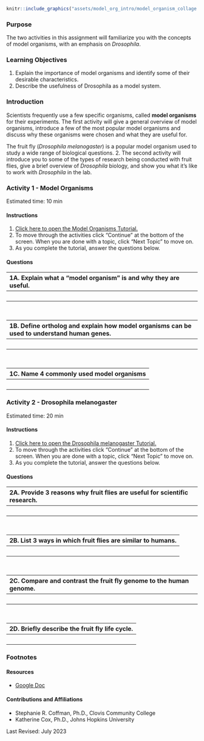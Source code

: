 
```r

knitr::include_graphics("assets/model_org_intro/model_organism_collage.jpeg")
```

### Purpose {-}

The two activities in this assignment will familiarize you with the concepts of model organisms, with an emphasis on *Drosophila*.

### Learning Objectives {-}

1. Explain the importance of model organisms and identify some of their desirable characteristics. 
1. Describe the usefulness of Drosophila as a model system.

### Introduction {-}

Scientists frequently use a few specific organisms, called **model organisms** for their experiments. The first activity will give a general overview of model organisms, introduce a few of the most popular model organisms and discuss why these organisms were chosen and what they are useful for.

The fruit fly (*Drosophila melanogaster*) is a popular model organism used to study a wide range of biological questions. 2. The second activity will introduce you to some of the types of research being conducted with fruit flies, give a brief overview of *Drosophila* biology, and show you what it’s like to work with *Drosophila* in the lab.

### Activity 1 - Model Organisms

Estimated time: 10 min

#### Instructions

1. [Click here to open the Model Organisms Tutorial.](https://clovis.shinyapps.io/BIOL11A_Model_Organisms){target="_blank"}
1. To move through the activities click "Continue" at the bottom of the screen. When you are done with a topic, click "Next Topic" to move on.
1. As you complete the tutorial, answer the questions below.

#### Questions

| 1A. Explain what a “model organism” is and why they are useful. |
|:-|
| <br> |

<br>

| 1B. Define ortholog and explain how model organisms can be used to understand human genes.
|:-|
| <br> |

<br>

| 1C. Name 4 commonly used model organisms |
|:-|
| <br> |

### Activity 2 - Drosophila melanogaster

Estimated time: 20 min

#### Instructions

1. [Click here to open the Drosophila melanogaster Tutorial.](https://clovis.shinyapps.io/BIOL11A_Drosophila/){target="_blank"}
1. To move through the activities click "Continue" at the bottom of the screen. When you are done with a topic, click "Next Topic" to move on.
1. As you complete the tutorial, answer the questions below.

#### Questions

| 2A. Provide 3 reasons why fruit flies are useful for scientific research. |
|:-|
| <br> |

<br>

| 2B. List 3 ways in which fruit flies are similar to humans. |
|:-|
| <br> |

<br>

| 2C. Compare and contrast the fruit fly genome to the human genome. |
|:-|
| <br> |

<br>

| 2D. Briefly describe the fruit fly life cycle. |
|:-|
| <br> |

### Footnotes {-}

#### Resources {-}

- [Google Doc](https://docs.google.com/document/d/1vFhm2XLMO9vjMDNT6CxZJ4VJuinw0BEo)

#### Contributions and Affiliations {-}

- Stephanie R. Coffman, Ph.D., Clovis Community College
- Katherine Cox, Ph.D., Johns Hopkins University

Last Revised: July 2023